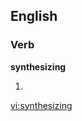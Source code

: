 
==English==

===Verb===
'''synthesizing'''

# {{present participle of|[[synthesize]]}}

[[vi:synthesizing]]
